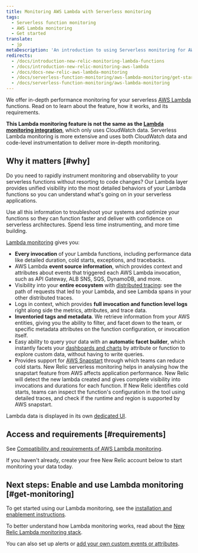 ```yaml
---
title: Monitoring AWS Lambda with Serverless monitoring
tags:
  - Serverless function monitoring
  - AWS Lambda monitoring
  - Get started
translate:
  - jp
metaDescription: 'An introduction to using Serverless monitoring for AWS Lambda functions in New Relic: how it works and requirements for using it.'
redirects:
  - /docs/introduction-new-relic-monitoring-lambda-functions
  - /docs/introduction-new-relic-monitoring-aws-lambda
  - /docs/docs-new-relic-aws-lambda-monitoring
  - /docs/serverless-function-monitoring/aws-lambda-monitoring/get-started/introduction-new-relic-monitoring-aws-lambda
  - /docs/serverless-function-monitoring/aws-lambda-monitoring
---
```


We offer in-depth performance monitoring for your serverless [AWS Lambda](https://aws.amazon.com/lambda/) functions. Read on to learn about the feature, how it works, and its requirements.

**This Lambda monitoring feature is not the same as the [Lambda monitoring integration](/docs/integrations/amazon-integrations/aws-integrations-list/aws-lambda-monitoring-integration)**, which only uses CloudWatch data. Serverless Lambda monitoring is more extensive and uses both CloudWatch data and code-level instrumentation to deliver more in-depth monitoring.

## Why it matters [#why]

Do you need to rapidly instrument monitoring and observability to your serverless functions without resorting to code changes? Our Lambda layer provides unified visibility into the most detailed behaviors of your Lambda functions so you can understand what's going on in your serverless applications.

Use all this information to troubleshoot your systems and optimize your functions so they can function faster and deliver with confidence on serverless architectures. Spend less time instrumenting, and more time building.

[Lambda monitoring](/docs/serverless-function-monitoring/aws-lambda-monitoring/ui-data/understand-lambda-monitoring-ui#find-data) gives you:

* **Every invocation** of your Lambda functions, including performance data like detailed duration, cold starts, exceptions, and tracebacks.
* AWS Lambda **event source information**, which provides context and attributes about events that triggered each AWS Lambda invocation, such as API Gateway, ALB SNS, SQS, DynamoDB, and more.
* Visibility into your **entire ecosystem** with [distributed tracing](/docs/apm/distributed-tracing/getting-started/introduction-distributed-tracing): see the path of requests that led to your Lambda, and see Lambda spans in your other distributed traces.
* Logs in context, which provides **full invocation and function level logs** right along side the metrics, attributes, and trace data.
* **Inventoried tags and metadata**. We retrieve information from your AWS entities, giving you the ability to filter, and facet down to the team, or specific metadata attributes on the function configuration, or invocation itself.
* Easy ability to query your data with an **automatic facet builder**, which instantly facets your [dashboards and charts](/docs/serverless-function-monitoring/aws-lambda-monitoring/ui-data/understand-lambda-monitoring-ui#chart-data) by attribute or function to explore custom data, without having to write queries.
* Provides support for [AWS Snapstart](https://docs.aws.amazon.com/lambda/latest/dg/snapstart.html) through which teams can reduce cold starts. New Relic serverless monitoring helps in analysing how the snapstart feature from AWS affects application performance. New Relic will detect the new lambda created and gives complete visibility into invocations and durations for each function. If New Relic identifies cold starts, teams can inspect the function's configuration in the tool using detailed traces, and check if the runtime and region is supported by AWS snapstart.

Lambda data is displayed in its own [dedicated UI](/docs/lambda-monitoring-ui).

## Access and requirements [#requirements]

See [Compatibility and requirements of AWS Lambda monitoring](/docs/serverless-function-monitoring/aws-lambda-monitoring/get-started/compatibility-requirements-aws-lambda-monitoring).

If you haven't already, create your free New Relic account below to start monitoring your data today.

<InlineSignup/>

## Next steps: Enable and use Lambda monitoring [#get-monitoring]

To get started using our Lambda monitoring, see the [installation and enablement instructions](/docs/serverless-function-monitoring/aws-lambda-monitoring/enable-lambda-monitoring).

To better understand how Lambda monitoring works, read about the [New Relic Lambda monitoring stack](/docs/serverless-function-monitoring/aws-lambda-monitoring/get-started/architecture/).

You can also set up alerts or [add your own custom events or attributes](https://discuss.newrelic.com/t/relic-solution-configuring-custom-attributes-and-events-in-aws-lambda/96043).
